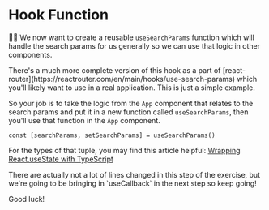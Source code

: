 # Hook Function

<EpicVideo url="https://www.epicreact.dev/workshops/advanced-react-apis/hook-function" />

👨‍💼 We now want to create a reusable `useSearchParams` function which will handle
the search params for us generally so we can use that logic in other components.

<callout-info>
	There's a much more complete version of this hook as a part of
	[react-router](https://reactrouter.com/en/main/hooks/use-search-params) which
	you'll likely want to use in a real application. This is just a simple
	example.
</callout-info>

So your job is to take the logic from the `App` component that relates to the
search params and put it in a new function called `useSearchParams`, then you'll
use that function in the `App` component.

```tsx
const [searchParams, setSearchParams] = useSearchParams()
```

For the types of that tuple, you may find this article helpful:
[Wrapping React.useState with TypeScript](https://kentcdodds.com/blog/wrapping-react-use-state-with-type-script)

<callout-info class="aside">
	There are actually not a lot of lines changed in this step of the exercise,
	but we're going to be bringing in `useCallback` in the next step so keep
	going!
</callout-info>

Good luck!
